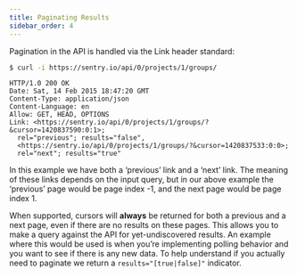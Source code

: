 ```yaml
---
title: Paginating Results
sidebar_order: 4
---
```


Pagination in the API is handled via the Link header standard:

```bash
$ curl -i https://sentry.io/api/0/projects/1/groups/
```

```http
HTTP/1.0 200 OK
Date: Sat, 14 Feb 2015 18:47:20 GMT
Content-Type: application/json
Content-Language: en
Allow: GET, HEAD, OPTIONS
Link: <https://sentry.io/api/0/projects/1/groups/?&cursor=1420837590:0:1>;
  rel="previous"; results="false",
  <https://sentry.io/api/0/projects/1/groups/?&cursor=1420837533:0:0>;
  rel="next"; results="true"
```

In this example we have both a ‘previous’ link and a ‘next’ link. The meaning of these links depends on the input query, but in our above example the ‘previous’ page would be page index -1, and the next page would be page index 1.

When supported, cursors will **always** be returned for both a previous and a next page, even if there are no results on these pages. This allows you to make a query against the API for yet-undiscovered results. An example where this would be used is when you’re implementing polling behavior and you want to see if there is any new data. To help understand if you actually need to paginate we return a `results="[true|false]"` indicator.
